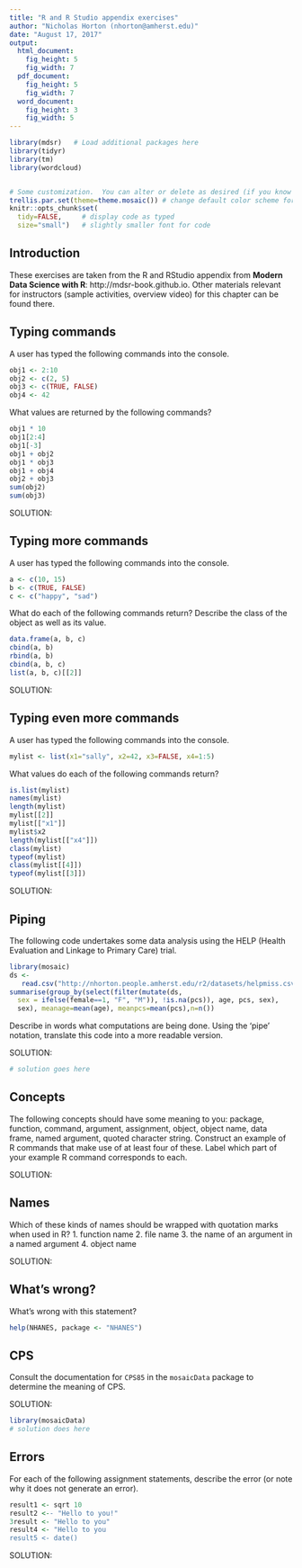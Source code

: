 ```yaml
---
title: "R and R Studio appendix exercises"
author: "Nicholas Horton (nhorton@amherst.edu)"
date: "August 17, 2017"
output:
  html_document:
    fig_height: 5
    fig_width: 7
  pdf_document:
    fig_height: 5
    fig_width: 7
  word_document:
    fig_height: 3
    fig_width: 5
---
```


```r
library(mdsr)   # Load additional packages here 
library(tidyr)
library(tm)
library(wordcloud)


# Some customization.  You can alter or delete as desired (if you know what you are doing).
trellis.par.set(theme=theme.mosaic()) # change default color scheme for lattice
knitr::opts_chunk$set(
  tidy=FALSE,     # display code as typed
  size="small")   # slightly smaller font for code
```

## Introduction
These exercises are taken from the R and RStudio appendix from **Modern Data Science with R**: http://mdsr-book.github.io.  Other materials relevant for instructors (sample activities, overview video) for this chapter can be found there.


## Typing commands
A user has typed the following commands into the console.

```r
obj1 <- 2:10
obj2 <- c(2, 5)
obj3 <- c(TRUE, FALSE)
obj4 <- 42
```

What values are returned by the following commands?

```r
obj1 * 10
obj1[2:4]
obj1[-3]
obj1 + obj2
obj1 * obj3
obj1 + obj4
obj2 + obj3
sum(obj2)
sum(obj3)
```

SOLUTION:

  

## Typing more commands
A user has typed the following commands into the console.

```r
a <- c(10, 15)
b <- c(TRUE, FALSE)
c <- c("happy", "sad")
```

What do each of the following commands return?  Describe the class of the object as well as its value.

```r
data.frame(a, b, c)
cbind(a, b)
rbind(a, b)
cbind(a, b, c)
list(a, b, c)[[2]]
```

SOLUTION:


## Typing even more commands
A user has typed the following commands into the console.

```r
mylist <- list(x1="sally", x2=42, x3=FALSE, x4=1:5)
```

What values do each of the following commands return?
```r
is.list(mylist)
names(mylist)
length(mylist)
mylist[[2]]
mylist[["x1"]]
mylist$x2
length(mylist[["x4"]])
class(mylist)
typeof(mylist)
class(mylist[[4]])
typeof(mylist[[3]])
```

SOLUTION:

## Piping
The following code undertakes some data analysis using the HELP (Health Evaluation and Linkage to Primary Care) trial.

```r
library(mosaic)
ds <-
   read.csv("http://nhorton.people.amherst.edu/r2/datasets/helpmiss.csv")
summarise(group_by(select(filter(mutate(ds,
  sex = ifelse(female==1, "F", "M")), !is.na(pcs)), age, pcs, sex),
  sex), meanage=mean(age), meanpcs=mean(pcs),n=n())
```

Describe in words what computations are being done.
Using the 'pipe' notation, translate this code into a more readable version.

SOLUTION:

```r
# solution goes here
```

## Concepts
The following concepts should have some meaning to you: package, function, command, argument, assignment,
object, object name, data frame, named argument, quoted character string.  Construct an example of R commands
that make use of at least four of these.  Label which part of your example R command corresponds to each.

SOLUTION:


## Names
Which of these kinds of names should be wrapped with quotation marks when used in R?
1. function name
2. file name
3. the name of an argument in a named argument
4. object name

SOLUTION:


## What's wrong?
What's wrong with this statement?
```r
help(NHANES, package <- "NHANES")
```


## CPS
Consult the documentation for `CPS85` in the `mosaicData` package to determine the meaning of CPS.

SOLUTION:

```r
library(mosaicData)
# solution does here
```


## Errors
For each of the following assignment statements, describe the error (or note why it does not generate an error).
```r
result1 <- sqrt 10
result2 <-- "Hello to you!"
3result <- "Hello to you"
result4 <- "Hello to you
result5 <- date()
```

SOLUTION:

